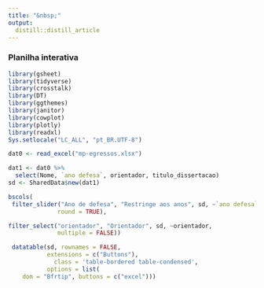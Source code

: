 ```yaml
---
title: "&nbsp;"
output:
  distill::distill_article
---
```


### Planilha interativa

```r

library(gsheet)
library(tidyverse)
library(crosstalk)
library(DT)
library(ggthemes)
library(janitor)
library(cowplot)
library(plotly)
library(readxl)
Sys.setlocale("LC_ALL", "pt_BR.UTF-8")

dat0 <- read_excel("mp-egressos.xlsx")

dat1 <- dat0 %>% 
  select(Nome, `ano defesa`, orientador, titulo_dissertacao) 
sd <- SharedData$new(dat1)


```



```r

bscols(
 filter_slider("Ano de defesa", "Restringe aos anos", sd, ~`ano defesa`,
              round = TRUE),

filter_select("orientador", "Orientador", sd, ~orientador,
              multiple = FALSE))

 datatable(sd, rownames = FALSE,
           extensions = c("Buttons"),
             class = 'table-bordered table-condensed',
           options = list(
    dom = "Bfrtip", buttons = c("excel")))
           


```
